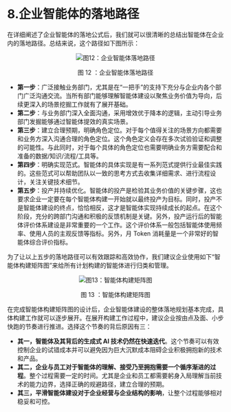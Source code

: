 # 8.企业智能体的落地路径
在详细阐述了企业智能体的落地公式后，我们就可以很清晰的总结出智能体在企业内的落地路径。总结来说，这个路径如下图所示：

<div align="center">
  <img 
    src="/whitepaper/fig12_agi_stages.png" 
    alt="图12：企业智能体落地路径" 
    title="图12：企业智能体落地路径" 
    style={{ width: '80%' }} 
  />
  <p>图 12 ：企业智能体落地路径</p>
</div>

- **第一步**：广泛接触业务部门，尤其是在“一把手”的支持下充分与企业内各个部门广泛沟通交流。当所有部门能够理解智能体建设以聚焦业务价值为导向，后续更深入的场景挖掘工作就有了展开基础。
- **第二步**：与业务部门深入全面沟通，采用增效优于降本的逻辑，主动引导业务部门发掘能够通过智能体提效的真实场景。
- **第三步**：建立合理预期，明确角色定位。对于每个值得关注的场景方向都需要和业务方深入沟通合理的角色定位。这个角色定义会存在多次试验验证和调整的可能性。与此同时，对于每个具体的角色定位也需要明确业务方需要配合和准备的数据/知识/流程/工具等。
- **第四步**：明确实现范式。智能体的具体实现是有一系列范式提供行业最佳实践的。这些范式可以帮助团队以一致的思考方式去收集详细需求、进行流程设计，关注关键技术细节。
- **第五步**：投产并持续优化。智能体的投产是检验其业务价值的关键步骤，这也要求企业一定要在每个智能体构建一开始就以最终投产为目标。同时，投产不是智能体建设的终点，恰恰相反，这才是智能体实现持续成长的起点。在这个阶段，充分的跨部门沟通和积极的反馈机制是关键。另外，投产运行后的智能体评价体系建设是非常重要的一个工作。这个评价体系一般包括智能体使用频率、使用人员的主观反馈等指标。另外，月 Token 消耗量是一个非常好的智能体综合评价指标。

为了让以上五步的落地路径可以有效跟踪和高效协作，我们建议企业使用如下“智能体构建矩阵图”来给所有计划构建的智能体进行归类和管理。

<div align="center">
  <img 
    src="/whitepaper/fig13_agi_stages.png" 
    alt="图13：智能体构建矩阵图" 
    title="图13：智能体构建矩阵图" 
    style={{ width: '90%' }} 
  />
  <p>图 13 ：智能体构建矩阵图</p>
</div>

在完成智能体构建矩阵图的设计后，企业智能体建设的整体落地规划基本完成，具体构建工作就可以逐步展开。在展开构建工作过程中，建议企业按由点及面、小步快跑的节奏进行推进。选择这个节奏的背后原因有三：
- **其一，智能体及其背后的生成式 AI 技术仍然在快速迭代**。这个节奏可以有效控制企业的试错成本并可以避免因为巨大沉默成本阻碍企业积极拥抱新的技术和产品。
- **其二，企业与员工对于智能体的理解、接受乃至拥抱需要一个循序渐进的过程**。整个过程需要一定的时间。尤其是企业和员工都需要躬身入局理解当前技术的能力边界，选择正确的规避路径，建立合理的预期。
- **其三，平滑智能体建设对于企业经营与企业结构的影响**，让整个过程能够相对稳妥和可控。

